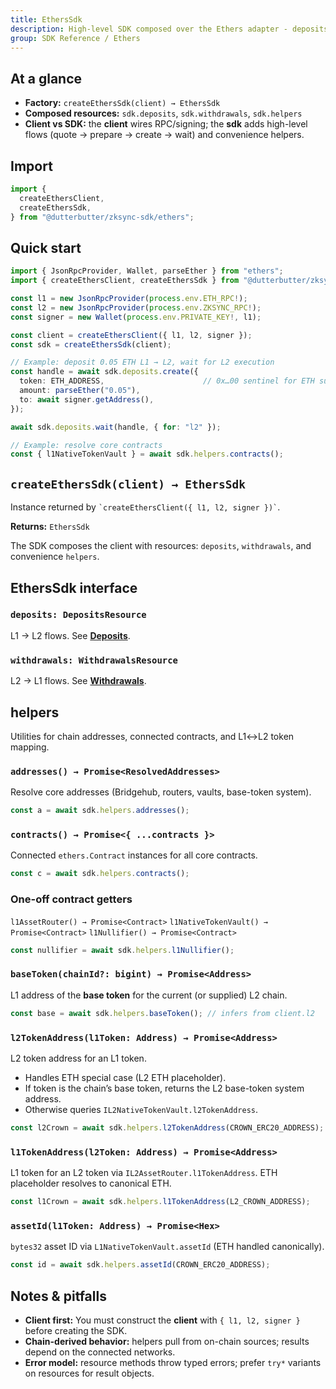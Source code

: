 ```yaml
---
title: EthersSdk
description: High-level SDK composed over the Ethers adapter - deposits, withdrawals, and chain-aware helpers.
group: SDK Reference / Ethers
---
```


## At a glance

- **Factory:** `createEthersSdk(client) → EthersSdk`
- **Composed resources:** `sdk.deposits`, `sdk.withdrawals`, `sdk.helpers`
- **Client vs SDK:** the **client** wires RPC/signing; the **sdk** adds high-level flows (quote → prepare → create → wait) and convenience helpers.

## Import

```ts
import {
  createEthersClient,
  createEthersSdk,
} from "@dutterbutter/zksync-sdk/ethers";
```

## Quick start

```ts
import { JsonRpcProvider, Wallet, parseEther } from "ethers";
import { createEthersClient, createEthersSdk } from "@dutterbutter/zksync-sdk/ethers";

const l1 = new JsonRpcProvider(process.env.ETH_RPC!);
const l2 = new JsonRpcProvider(process.env.ZKSYNC_RPC!);
const signer = new Wallet(process.env.PRIVATE_KEY!, l1);

const client = createEthersClient({ l1, l2, signer });
const sdk = createEthersSdk(client);

// Example: deposit 0.05 ETH L1 → L2, wait for L2 execution
const handle = await sdk.deposits.create({
  token: ETH_ADDRESS,                      // 0x…00 sentinel for ETH supported
  amount: parseEther("0.05"),
  to: await signer.getAddress(),
});

await sdk.deposits.wait(handle, { for: "l2" });

// Example: resolve core contracts
const { l1NativeTokenVault } = await sdk.helpers.contracts();
```

## `createEthersSdk(client) → EthersSdk`

<ParamField name="client" type="EthersClient" required>
  Instance returned by <code>`createEthersClient({ l1, l2, signer })`</code>.
</ParamField>

**Returns:** `EthersSdk`

<Tip>
The SDK composes the client with resources: <code>deposits</code>, <code>withdrawals</code>, and convenience <code>helpers</code>.
</Tip>

## EthersSdk interface

### `deposits: DepositsResource`

L1 → L2 flows. See **[Deposits](/api-reference/ethers/deposits)**.

### `withdrawals: WithdrawalsResource`

L2 → L1 flows. See **[Withdrawals](/api-reference/ethers/withdrawals)**.

## helpers

Utilities for chain addresses, connected contracts, and L1↔L2 token mapping.

### `addresses() → Promise<ResolvedAddresses>`

Resolve core addresses (Bridgehub, routers, vaults, base-token system).

```ts
const a = await sdk.helpers.addresses();
```

### `contracts() → Promise<{ ...contracts }>`

Connected `ethers.Contract` instances for all core contracts.

```ts
const c = await sdk.helpers.contracts();
```

### One-off contract getters

`l1AssetRouter() → Promise<Contract>`
`l1NativeTokenVault() → Promise<Contract>`
`l1Nullifier() → Promise<Contract>`

```ts
const nullifier = await sdk.helpers.l1Nullifier();
```

### `baseToken(chainId?: bigint) → Promise<Address>`

L1 address of the **base token** for the current (or supplied) L2 chain.

```ts
const base = await sdk.helpers.baseToken(); // infers from client.l2
```

### `l2TokenAddress(l1Token: Address) → Promise<Address>`

L2 token address for an L1 token.

* Handles ETH special case (L2 ETH placeholder).
* If token is the chain’s base token, returns the L2 base-token system address.
* Otherwise queries `IL2NativeTokenVault.l2TokenAddress`.

```ts
const l2Crown = await sdk.helpers.l2TokenAddress(CROWN_ERC20_ADDRESS);
```

### `l1TokenAddress(l2Token: Address) → Promise<Address>`

L1 token for an L2 token via `IL2AssetRouter.l1TokenAddress`. ETH placeholder resolves to canonical ETH.

```ts
const l1Crown = await sdk.helpers.l1TokenAddress(L2_CROWN_ADDRESS);
```

### `assetId(l1Token: Address) → Promise<Hex>`

`bytes32` asset ID via `L1NativeTokenVault.assetId` (ETH handled canonically).

```ts
const id = await sdk.helpers.assetId(CROWN_ERC20_ADDRESS);
```

## Notes & pitfalls

* **Client first:** You must construct the **client** with `{ l1, l2, signer }` before creating the SDK.
* **Chain-derived behavior:** helpers pull from on-chain sources; results depend on the connected networks.
* **Error model:** resource methods throw typed errors; prefer <code>try*</code> variants on resources for result objects.
